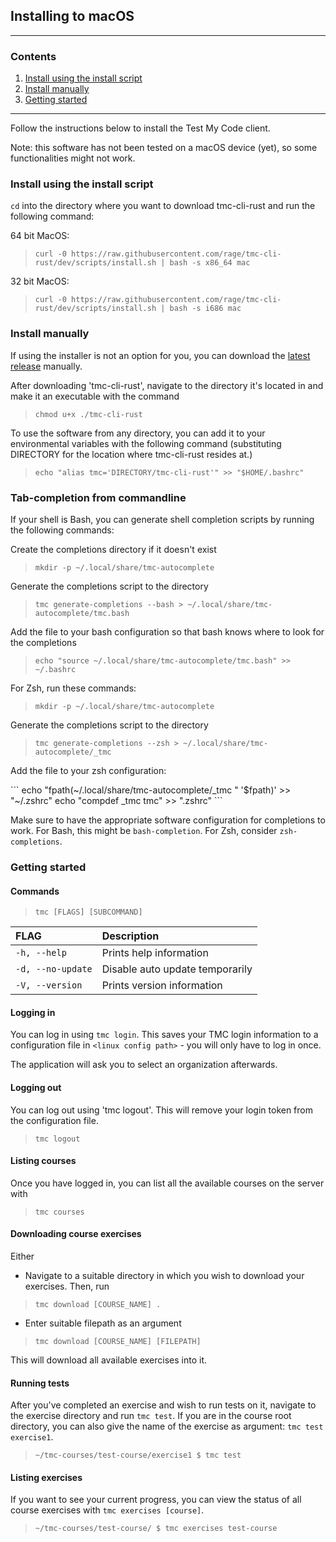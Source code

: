 
<ContentBox>

## Installing to macOS
---
### Contents
1. [Install using the install script](#using-script)
2. [Install manually](#manual-installation)
3. [Getting started](#getting-started)
---

</ContentBox>

<ContentBox>

Follow the instructions below to install the Test My Code client. 

Note: this software has not been tested on a macOS device (yet), so some functionalities might not work.

<SectionBox>

### Install using the install script<a name="using-script"></a>

`cd` into the directory where you want to download tmc-cli-rust and run the following command:

64 bit MacOS:

> `curl -0 https://raw.githubusercontent.com/rage/tmc-cli-rust/dev/scripts/install.sh | bash -s x86_64 mac`

32 bit MacOS:

> `curl -0 https://raw.githubusercontent.com/rage/tmc-cli-rust/dev/scripts/install.sh | bash -s i686 mac`

</SectionBox>

<SectionBox>

### Install manually<a name="manual-installation"></a>

If using the installer is not an option for you, you can download the [latest release](https://github.com/rage/tmc-cli-rust/releases/latest) manually.

After downloading 'tmc-cli-rust', navigate to the directory it's located in and make it an executable with the command

> `chmod u+x ./tmc-cli-rust`

To use the software from any directory, you can add it to your environmental variables with the following command (substituting DIRECTORY for the location where tmc-cli-rust resides at.)

> `echo "alias tmc='DIRECTORY/tmc-cli-rust'" >> "$HOME/.bashrc"`

</SectionBox>

<SectionBox>

### Tab-completion from commandline<a name="tab-completion"></a>

If your shell is Bash, you can generate shell completion scripts by running the following commands:

Create the completions directory if it doesn't exist

> `mkdir -p ~/.local/share/tmc-autocomplete`

Generate the completions script to the directory

> `tmc generate-completions --bash > ~/.local/share/tmc-autocomplete/tmc.bash`

Add the file to your bash configuration so that bash knows where to look for the completions

> `echo "source ~/.local/share/tmc-autocomplete/tmc.bash" >> ~/.bashrc`

For Zsh, run these commands:

> `mkdir -p ~/.local/share/tmc-autocomplete`

Generate the completions script to the directory

> `tmc generate-completions --zsh > ~/.local/share/tmc-autocomplete/_tmc`

Add the file to your zsh configuration:

<CodeBox>
```
echo "fpath(~/.local/share/tmc-autocomplete/_tmc " '$fpath)' >> "~/.zshrc"
echo "compdef _tmc tmc" >> ".zshrc"
```
</CodeBox>

Make sure to have the appropriate software configuration for completions to work. For Bash, this might be `bash-completion`. For Zsh, consider `zsh-completions`.

</SectionBox>

</ContentBox>

<ContentBox>

<SectionBox>

### Getting started <a name="getting-started"></a>

#### Commands

> `tmc [FLAGS] [SUBCOMMAND]`

FLAG | Description
:--- | :---
`-h, --help` | Prints help information
`-d, --no-update` | Disable auto update temporarily
`-V, --version` | Prints version information

#### Logging in

You can log in using `tmc login`. This saves your TMC login information to a configuration file in `<linux config path>` - you will only have to log in once.


The application will ask you to select an organization afterwards.

#### Logging out

You can log out using 'tmc logout'. This will remove your login token from the configuration file.

> `tmc logout`

#### Listing courses

Once you have logged in, you can list all the available courses on the server with

> `tmc courses`

#### Downloading course exercises

Either
- Navigate to a suitable directory in which you wish to download your exercises. Then, run 

> `tmc download [COURSE_NAME] .` 

- Enter suitable filepath as an argument 

> `tmc download [COURSE_NAME] [FILEPATH]`

This will download all available exercises into it.

#### Running tests

After you've completed an exercise and wish to run tests on it, navigate to the exercise directory and run `tmc test`. If you are in the course root directory, you can also give the name of the exercise as argument: `tmc test exercise1`.

> `~/tmc-courses/test-course/exercise1 $ tmc test`

#### Listing exercises

If you want to see your current progress, you can view the status of all course exercises with `tmc exercises [course]`.

> `~/tmc-courses/test-course/ $ tmc exercises test-course`


</SectionBox>

</ContentBox>

